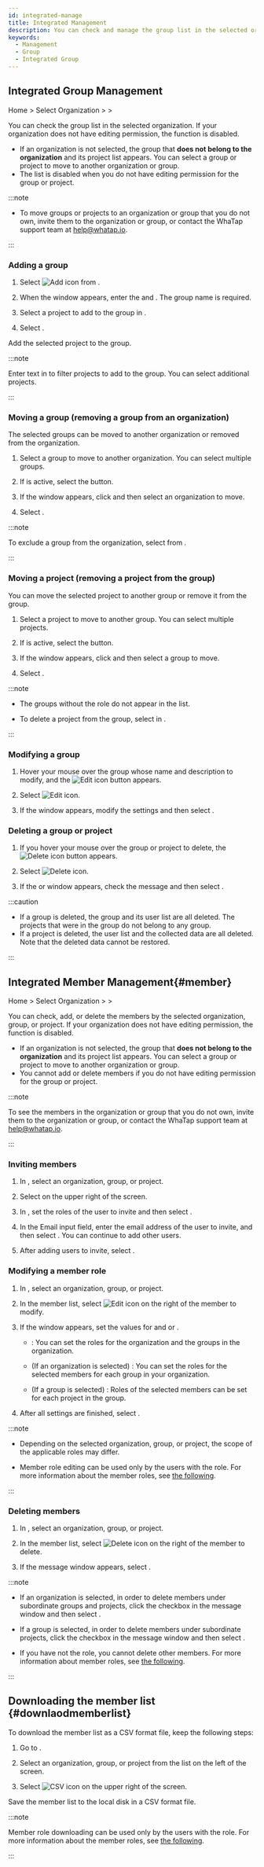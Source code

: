 ```yaml
---
id: integrated-manage
title: Integrated Management
description: You can check and manage the group list in the selected organization.
keywords:
  - Management
  - Group
  - Integrated Group
---
```


## Integrated Group Management

Home &gt; Select Organization &gt; <Cmdname sid="side_management" className="uitext" /> &gt; <Cmdname sid="side_integratedGroupManagement" className="uitext" />

You can check the group list in the selected organization. If your organization does not have editing permission, the function is disabled.

- If an organization is not selected, the group that **does not belong to the organization** and its project list appears. You can select a group or project to move to another organization or group.
- The list is disabled when you do not have editing permission for the group or project.

:::note

- To move groups or projects to an organization or group that you do not own, invite them to the organization or group, or contact the WhaTap support team at help@whatap.io.

:::

### Adding a group

<ImgLang img='manage-integrated-group.png' desc='Integrated Group Management' />

1. Select ![Add icon](/img/ico-add.svg) <Cmdname sid="add_group" className="uitext" /> from <Cmdname sid="side_integratedGroupManagement" className="uitext" />.

2. When the <Cmdname sid="add_group" className="uitext" /> window appears, enter the <Cmdname sid="group_name" className="uitext" /> and <Cmdname sid="description" className="uitext" />. The group name is required.

3. Select a project to add to the group in <Cmdname sid="add_project" className="uitext" />.

4. Select <Cmdname sid="apply" className="uitext" />.

Add the selected project to the group.

:::note

Enter text in <Cmdname sid="add_project" className="uitext" /> to filter projects to add to the group. You can select additional projects.

:::

### Moving a group (removing a group from an organization)

<ImgLang img='manage-group-move-group.png' desc='Move Group' />

The selected groups can be moved to another organization or removed from the organization.

1. Select a group to move to another organization. You can select multiple groups.

2. If <Cmdname sid="TLT07929" className="uitext" /> is active, select the button.

3. If the <Cmdname sid="TLT07929" className="uitext" /> window appears, click <Cmdname sid="select_organization" className="uitext" /> and then select an organization to move.

4. Select <Cmdname sid="confirm" className="uitext" />.

:::note

To exclude a group from the organization, select <Cmdname sid="groups_not_belong_to_organization" className="uitext" /> from <Cmdname sid="select_organization" className="uitext" />.

:::

### Moving a project (removing a project from the group)

<ImgLang img='move-project-from-group.png' desc='Move project' />

You can move the selected project to another group or remove it from the group.

1. Select a project to move to another group. You can select multiple projects.

2. If <Cmdname sid="BTN08282" type="project" replace="({count})" className="uitext" /> is active, select the button.

3. If the <Cmdname sid="group_management_move" type="project" className="uitext" /> window appears, click <Cmdname sid="select_group" className="uitext" /> and then select a group to move.

4. Select <Cmdname sid="confirm" className="uitext" />.

:::note

- The groups without the <Cmdname sid="edit" className="b600" /> role do not appear in the <Cmdname sid="select_group" className="uitext" /> list.

- To delete a project from the group, select <Cmdname sid="no_group_projects" className="uitext" /> in <Cmdname sid="select_group" className="uitext" />.

:::

### Modifying a group

1. Hover your mouse over the group whose name and description to modify, and the ![Edit icon](/img/ico-edit.svg) button appears.

2. Select ![Edit icon](/img/ico-edit.svg). 

3. If the <Cmdname sid="edit_group" className="uitext" /> window appears, modify the settings and then select <Cmdname sid="apply" className="uitext" />.

### Deleting a group or project

1. If you hover your mouse over the group or project to delete, the ![Delete icon](/img/ico-trash.svg) button appears.

2. Select ![Delete icon](/img/ico-trash.svg).

3. If the <Cmdname sid="group_management_delete" type="group" className="uitext" /> or <Cmdname sid="group_management_delete" type="project" className="uitext" /> window appears, check the message and then select <Cmdname sid="confirm" className="uitext" />.

:::caution

- If a group is deleted, the group and its user list are all deleted. The projects that were in the group do not belong to any group.
- If a project is deleted, the user list and the collected data are all deleted. Note that the deleted data cannot be restored.

:::

## Integrated Member Management{#member}

Home &gt; Select Organization &gt; <Cmdname sid="side_management" className="uitext" /> &gt; <Cmdname sid="side_integratedMemberManagement" className="uitext" />

<ImgLang img='integrated-manage-member.png' desc='Integrated Member Management' />

You can check, add, or delete the members by the selected organization, group, or project. If your organization does not have editing permission, the function is disabled.

- If an organization is not selected, the group that **does not belong to the organization** and its project list appears. You can select a group or project to move to another organization or group.
- You cannot add or delete members if you do not have editing permission for the group or project.

:::note

To see the members in the organization or group that you do not own, invite them to the organization or group, or contact the WhaTap support team at help@whatap.io.

:::

### Inviting members

1. In <Cmdname sid="side_integratedMemberManagement" className="uitext" />, select an organization, group, or project.

2. Select <Cmdname sid="invite_member" className="uitext" /> on the upper right of the screen.

3. In <Cmdname sid="user_role" className="uitext" />, set the roles of the user to invite and then select <Cmdname sid="apply" className="uitext" />.

4. In the Email input field, enter the email address of the user to invite, and then select <Cmdname sid="add" className="uitext" />. You can continue to add other users.

5. After adding users to invite, select <Cmdname sid="complete" className="uitext" />.


<InviteMemberNotes />

### Modifying a member role

1. In <Cmdname sid="side_integratedMemberManagement" className="uitext" />, select an organization, group, or project.

2. In the member list, select ![Edit icon](/img/ico-edit.svg) on the right of the member to modify. 

3. If the <Cmdname sid="edit_member_role" className="uitext" /> window appears, set the values for <Cmdname sid="member_role" className="uitext" /> and <Cmdname sid="user_role_per_group_of_organization" className="uitext" /> or <Cmdname sid="user_role_per_project_of_group" className="uitext" />.

   - <Cmdname sid="edit_member_role" className="uitext" />: You can set the roles for the organization and the groups in the organization.

   - (If an organization is selected) <Cmdname sid="user_role_per_group_of_organization" className="uitext" />: You can set the roles for the selected members for each group in your organization.

   - (If a group is selected) <Cmdname sid="user_role_per_project_of_group" className="uitext" />: Roles of the selected members can be set for each project in the group.

4. After all settings are finished, select <Cmdname sid="apply" className="uitext" />.

:::note

- Depending on the selected organization, group, or project, the scope of the applicable roles may differ.

- Member role editing can be used only by the users with the <Cmdname sid="member_management" className="b600" /> role. For more information about the member roles, see [the following](project-structure#project-auth).

:::

### Deleting members

1. In <Cmdname sid="side_integratedMemberManagement" className="uitext" />, select an organization, group, or project.

2. In the member list, select ![Delete icon](/img/ico-trash-red.svg) on the right of the member to delete. 

3. If the message window appears, select <Cmdname sid="delete" className="uitext" />.

:::note

- If an organization is selected, in order to delete members under subordinate groups and projects, click the checkbox in the message window and then select <Cmdname sid="delete" className="uitext" />.

- If a group is selected, in order to delete members under subordinate projects, click the checkbox in the message window and then select <Cmdname sid="delete" className="uitext" />.

- If you have not the <Cmdname sid="member_management" className="b600" /> role, you cannot delete other members. For more information about member roles, see [the following](project-structure#project-auth).

:::

## Downloading the member list {#downlaodmemberlist}

To download the member list as a CSV format file, keep the following steps:

1. Go to <Cmdname sid="side_integratedMemberManagement" className="uitext" />.

2. Select an organization, group, or project from the list on the left of the screen.

3. Select ![CSV icon](/img/ic-csv-download-ms.svg) on the upper right of the screen.

Save the member list to the local disk in a CSV format file.

:::note

Member role downloading can be used only by the users with the <Cmdname sid="member_management" className="b600" /> role. For more information about the member roles, see [the following](project-structure#project-auth).

:::
